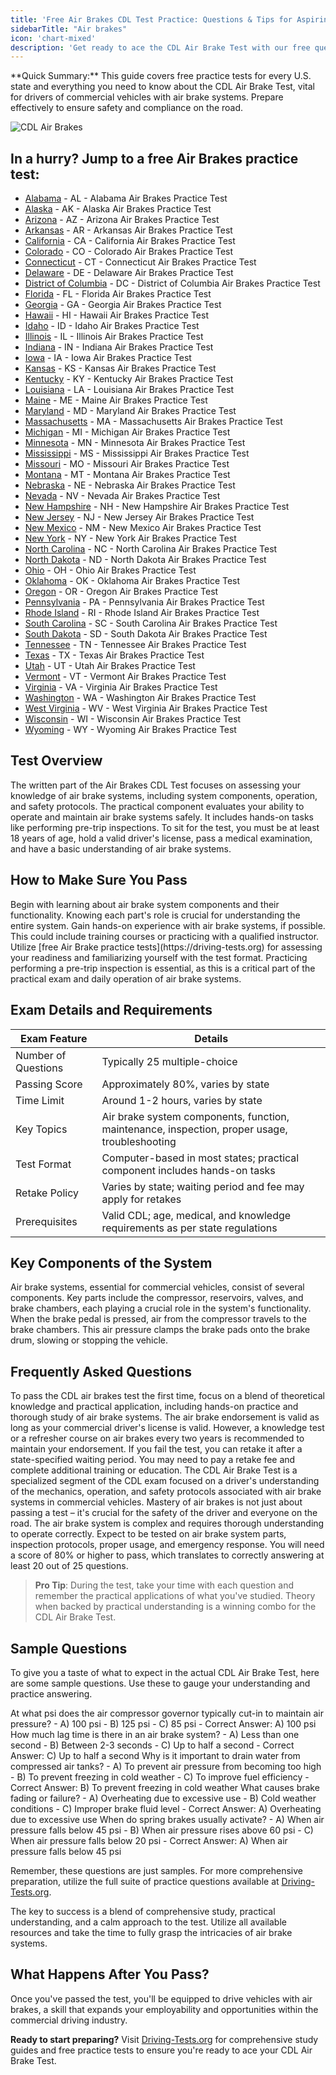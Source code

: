 ```yaml
---
title: 'Free Air Brakes CDL Test Practice: Questions & Tips for Aspiring Commercial Drivers'
sidebarTitle: "Air brakes"
icon: 'chart-mixed'
description: 'Get ready to ace the CDL Air Brake Test with our free questions. Understand every aspect of air brake systems and test requirements to ensure safety and compliance on the road.'
---
```

<Snippet file="andrei.mdx" />
<Tip>**Quick Summary:** This guide covers free practice tests for every U.S. state and everything you need to know about the CDL Air Brake Test, vital for drivers of commercial vehicles with air brake systems. Prepare effectively to ensure safety and compliance on the road.</Tip>

![CDL Air Brakes](https://driving-tests.org/wp-content/uploads/2023/02/air-brakes-test.jpg)

## In a hurry? Jump to a free Air Brakes practice test:

- [Alabama](https://driving-tests.org/alabama/#cdl-air-brake) - AL - Alabama Air Brakes Practice Test
- [Alaska](https://driving-tests.org/alaska/#cdl-air-brake) - AK - Alaska Air Brakes Practice Test
- [Arizona](https://driving-tests.org/arizona/#cdl-air-brake) - AZ - Arizona Air Brakes Practice Test
- [Arkansas](https://driving-tests.org/arkansas/#cdl-air-brake) - AR - Arkansas Air Brakes Practice Test
- [California](https://driving-tests.org/california/#cdl-air-brake) - CA - California Air Brakes Practice Test
- [Colorado](https://driving-tests.org/colorado/#cdl-air-brake) - CO - Colorado Air Brakes Practice Test
- [Connecticut](https://driving-tests.org/connecticut/#cdl-air-brake) - CT - Connecticut Air Brakes Practice Test
- [Delaware](https://driving-tests.org/delaware/#cdl-air-brake) - DE - Delaware Air Brakes Practice Test
- [District of Columbia](https://driving-tests.org/district-columbia/#cdl-air-brake) - DC - District of Columbia Air Brakes Practice Test
- [Florida](https://driving-tests.org/florida/#cdl-air-brake) - FL - Florida Air Brakes Practice Test
- [Georgia](https://driving-tests.org/georgia/#cdl-air-brake) - GA - Georgia Air Brakes Practice Test
- [Hawaii](https://driving-tests.org/hawaii/#cdl-air-brake) - HI - Hawaii Air Brakes Practice Test
- [Idaho](https://driving-tests.org/idaho/#cdl-air-brake) - ID - Idaho Air Brakes Practice Test
- [Illinois](https://driving-tests.org/illinois/#cdl-air-brake) - IL - Illinois Air Brakes Practice Test
- [Indiana](https://driving-tests.org/indiana/#cdl-air-brake) - IN - Indiana Air Brakes Practice Test
- [Iowa](https://driving-tests.org/iowa/#cdl-air-brake) - IA - Iowa Air Brakes Practice Test
- [Kansas](https://driving-tests.org/kansas/#cdl-air-brake) - KS - Kansas Air Brakes Practice Test
- [Kentucky](https://driving-tests.org/kentucky/#cdl-air-brake) - KY - Kentucky Air Brakes Practice Test
- [Louisiana](https://driving-tests.org/louisiana/#cdl-air-brake) - LA - Louisiana Air Brakes Practice Test
- [Maine](https://driving-tests.org/maine/#cdl-air-brake) - ME - Maine Air Brakes Practice Test
- [Maryland](https://driving-tests.org/maryland/#cdl-air-brake) - MD - Maryland Air Brakes Practice Test
- [Massachusetts](https://driving-tests.org/massachusetts/#cdl-air-brake) - MA - Massachusetts Air Brakes Practice Test
- [Michigan](https://driving-tests.org/michigan/#cdl-air-brake) - MI - Michigan Air Brakes Practice Test
- [Minnesota](https://driving-tests.org/minnesota/#cdl-air-brake) - MN - Minnesota Air Brakes Practice Test
- [Mississippi](https://driving-tests.org/mississippi/#cdl-air-brake) - MS - Mississippi Air Brakes Practice Test
- [Missouri](https://driving-tests.org/missouri/#cdl-air-brake) - MO - Missouri Air Brakes Practice Test
- [Montana](https://driving-tests.org/montana/#cdl-air-brake) - MT - Montana Air Brakes Practice Test
- [Nebraska](https://driving-tests.org/nebraska/#cdl-air-brake) - NE - Nebraska Air Brakes Practice Test
- [Nevada](https://driving-tests.org/nevada/#cdl-air-brake) - NV - Nevada Air Brakes Practice Test
- [New Hampshire](https://driving-tests.org/new-hampshire/#cdl-air-brake) - NH - New Hampshire Air Brakes Practice Test
- [New Jersey](https://driving-tests.org/new-jersey/#cdl-air-brake) - NJ - New Jersey Air Brakes Practice Test
- [New Mexico](https://driving-tests.org/new-mexico/#cdl-air-brake) - NM - New Mexico Air Brakes Practice Test
- [New York](https://driving-tests.org/new-york/#cdl-air-brake) - NY - New York Air Brakes Practice Test
- [North Carolina](https://driving-tests.org/north-carolina/#cdl-air-brake) - NC - North Carolina Air Brakes Practice Test
- [North Dakota](https://driving-tests.org/north-dakota/#cdl-air-brake) - ND - North Dakota Air Brakes Practice Test
- [Ohio](https://driving-tests.org/ohio/#cdl-air-brake) - OH - Ohio Air Brakes Practice Test
- [Oklahoma](https://driving-tests.org/oklahoma/#cdl-air-brake) - OK - Oklahoma Air Brakes Practice Test
- [Oregon](https://driving-tests.org/oregon/#cdl-air-brake) - OR - Oregon Air Brakes Practice Test
- [Pennsylvania](https://driving-tests.org/pennsylvania/#cdl-air-brake) - PA - Pennsylvania Air Brakes Practice Test
- [Rhode Island](https://driving-tests.org/rhode-island/#cdl-air-brake) - RI - Rhode Island Air Brakes Practice Test
- [South Carolina](https://driving-tests.org/south-carolina/#cdl-air-brake) - SC - South Carolina Air Brakes Practice Test
- [South Dakota](https://driving-tests.org/south-dakota/#cdl-air-brake) - SD - South Dakota Air Brakes Practice Test
- [Tennessee](https://driving-tests.org/tennessee/#cdl-air-brake) - TN - Tennessee Air Brakes Practice Test
- [Texas](https://driving-tests.org/texas/#cdl-air-brake) - TX - Texas Air Brakes Practice Test
- [Utah](https://driving-tests.org/utah/#cdl-air-brake) - UT - Utah Air Brakes Practice Test
- [Vermont](https://driving-tests.org/vermont/#cdl-air-brake) - VT - Vermont Air Brakes Practice Test
- [Virginia](https://driving-tests.org/virginia/#cdl-air-brake) - VA - Virginia Air Brakes Practice Test
- [Washington](https://driving-tests.org/washington/#cdl-air-brake) - WA - Washington Air Brakes Practice Test
- [West Virginia](https://driving-tests.org/west-virginia/#cdl-air-brake) - WV - West Virginia Air Brakes Practice Test
- [Wisconsin](https://driving-tests.org/wisconsin/#cdl-air-brake) - WI - Wisconsin Air Brakes Practice Test
- [Wyoming](https://driving-tests.org/wyoming/#cdl-air-brake) - WY - Wyoming Air Brakes Practice Test

## Test Overview

<Tabs>
  <Tab title="Written Exam">
    The written part of the Air Brakes CDL Test focuses on assessing your knowledge of air brake systems, including system components, operation, and safety protocols.
  </Tab>
  <Tab title="Practical Exam">
    The practical component evaluates your ability to operate and maintain air brake systems safely. It includes hands-on tasks like performing pre-trip inspections.
  </Tab>
  <Tab title="Test Requirements">
    To sit for the test, you must be at least 18 years of age, hold a valid driver's license, pass a medical examination, and have a basic understanding of air brake systems.
  </Tab>
</Tabs>

## How to Make Sure You Pass

<Steps>
  <Step title="Study the Components">
    Begin with learning about air brake system components and their functionality. Knowing each part's role is crucial for understanding the entire system.
  </Step>

  <Step title="Practical Experience">
    Gain hands-on experience with air brake systems, if possible. This could include training courses or practicing with a qualified instructor.
  </Step>

  <Step title="Practice Tests">
    Utilize [free Air Brake practice tests](https://driving-tests.org) for assessing your readiness and familiarizing yourself with the test format.
  </Step>

  <Step title="Pre-Trip Inspection Practice">
    Practicing performing a pre-trip inspection is essential, as this is a critical part of the practical exam and daily operation of air brake systems.
  </Step>
</Steps>

## Exam Details and Requirements

| Exam Feature           | Details                                           |
|------------------------|---------------------------------------------------|
| Number of Questions    | Typically 25 multiple-choice                      |
| Passing Score          | Approximately 80%, varies by state                |
| Time Limit             | Around 1-2 hours, varies by state                 |
| Key Topics             | Air brake system components, function, maintenance, inspection, proper usage, troubleshooting |
| Test Format            | Computer-based in most states; practical component includes hands-on tasks |
| Retake Policy          | Varies by state; waiting period and fee may apply for retakes |
| Prerequisites          | Valid CDL; age, medical, and knowledge requirements as per state regulations |

## Key Components of the System

<AccordionGroup>
  <Accordion title="Understanding the Systems">
    Air brake systems, essential for commercial vehicles, consist of several components. Key parts include the compressor, reservoirs, valves, and brake chambers, each playing a crucial role in the system's functionality.
  </Accordion>

  <Accordion title="Functionality">
    When the brake pedal is pressed, air from the compressor travels to the brake chambers. This air pressure clamps the brake pads onto the brake drum, slowing or stopping the vehicle.
  </Accordion>
</AccordionGroup>

## Frequently Asked Questions

<AccordionGroup>
  <Accordion title="How to Pass on the First Attempt">
    To pass the CDL air brakes test the first time, focus on a blend of theoretical knowledge and practical application, including hands-on practice and thorough study of air brake systems.
  </Accordion>

  <Accordion title="Validity and Maintenance of Air Brake Endorsement">
    The air brake endorsement is valid as long as your commercial driver's license is valid. However, a knowledge test or a refresher course on air brakes every two years is recommended to maintain your endorsement.
  </Accordion>

  <Accordion title="Retaking the Test After Failure">
    If you fail the test, you can retake it after a state-specified waiting period. You may need to pay a retake fee and complete additional training or education.
  </Accordion>
</AccordionGroup>


<AccordionGroup>
  <Accordion title="What is the CDL Air Brake Test?">
    The CDL Air Brake Test is a specialized segment of the CDL exam focused on a driver's understanding of the mechanics, operation, and safety protocols associated with air brake systems in commercial vehicles.
  </Accordion>

  <Accordion title="The Importance of this Knowledge">
    Mastery of air brakes is not just about passing a test – it's crucial for the safety of the driver and everyone on the road. The air brake system is complex and requires thorough understanding to operate correctly.
  </Accordion>
</AccordionGroup>

<CardGroup cols={2}>
  <Card title="Key Topics Covered" icon="book-open">
    Expect to be tested on air brake system parts, inspection protocols, proper usage, and emergency response.
  </Card>

  <Card title="Passing Criteria" icon="check">
    You will need a score of 80% or higher to pass, which translates to correctly answering at least 20 out of 25 questions.
  </Card>
</CardGroup>

> **Pro Tip**: During the test, take your time with each question and remember the practical applications of what you've studied. Theory when backed by practical understanding is a winning combo for the CDL Air Brake Test.

## Sample Questions

To give you a taste of what to expect in the actual CDL Air Brake Test, here are some sample questions. Use these to gauge your understanding and practice answering.

<AccordionGroup>
  <Accordion title="Question 1: Air Brake System Pressure">
    At what psi does the air compressor governor typically cut-in to maintain air pressure?
    - A) 100 psi
    - B) 125 psi
    - C) 85 psi
    - Correct Answer: A) 100 psi
  </Accordion>

  <Accordion title="Question 2: Brake Lag">
    How much lag time is there in an air brake system?
    - A) Less than one second
    - B) Between 2-3 seconds
    - C) Up to half a second
    - Correct Answer: C) Up to half a second
  </Accordion>

  <Accordion title="Question 3: Air Tank Draining">
    Why is it important to drain water from compressed air tanks?
    - A) To prevent air pressure from becoming too high
    - B) To prevent freezing in cold weather
    - C) To improve fuel efficiency
    - Correct Answer: B) To prevent freezing in cold weather
  </Accordion>

  <Accordion title="Question 4: Brake Fading">
    What causes brake fading or failure?
    - A) Overheating due to excessive use
    - B) Cold weather conditions
    - C) Improper brake fluid level
    - Correct Answer: A) Overheating due to excessive use
  </Accordion>

  <Accordion title="Question 5: Spring Brakes">
    When do spring brakes usually activate?
    - A) When air pressure falls below 45 psi
    - B) When air pressure rises above 60 psi
    - C) When air pressure falls below 20 psi
    - Correct Answer: A) When air pressure falls below 45 psi
  </Accordion>
</AccordionGroup>

Remember, these questions are just samples. For more comprehensive preparation, utilize the full suite of practice questions available at [Driving-Tests.org](https://driving-tests.org).

The key to success is a blend of comprehensive study, practical understanding, and a calm approach to the test. Utilize all available resources and take the time to fully grasp the intricacies of air brake systems.


## What Happens After You Pass? 

Once you've passed the test, you'll be equipped to drive vehicles with air brakes, a skill that expands your employability and opportunities within the commercial driving industry.

**Ready to start preparing?** Visit [Driving-Tests.org](https://driving-tests.org) for comprehensive study guides and free practice tests to ensure you're ready to ace your CDL Air Brake Test.

<Snippet file="cdl-premium.mdx" />